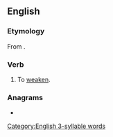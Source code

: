 ==English==

===Etymology===
From {{uder|en|la|labefacere}}.

===Verb===
{{en-verb|labefies|labifying|labefied}}

# {{lb|en|obsolete|rare}} To [[weaken]].

===Anagrams===
* {{anagrams|en|a=abefly|beflay}}

[[Category:English 3-syllable words]]